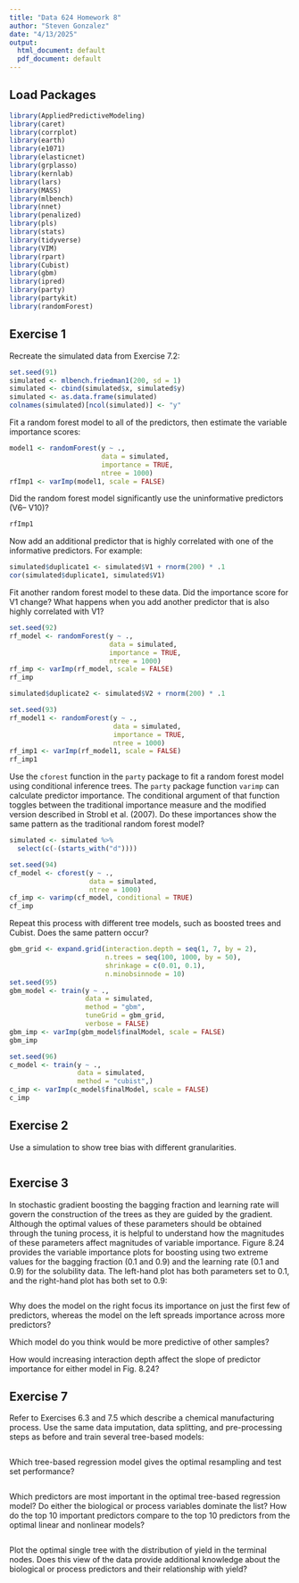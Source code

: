 ```yaml
---
title: "Data 624 Homework 8"
author: "Steven Gonzalez"
date: "4/13/2025"
output:
  html_document: default
  pdf_document: default
---
```


## Load Packages
```r
library(AppliedPredictiveModeling)
library(caret)
library(corrplot)
library(earth)
library(e1071)
library(elasticnet)
library(grplasso)
library(kernlab)
library(lars)
library(MASS)
library(mlbench)
library(nnet)
library(penalized)
library(pls)
library(stats)
library(tidyverse)
library(VIM)
library(rpart)
library(Cubist)
library(gbm)
library(ipred)
library(party)
library(partykit)
library(randomForest)
```

## Exercise 1
Recreate the simulated data from Exercise 7.2:
```r
set.seed(91)
simulated <- mlbench.friedman1(200, sd = 1)
simulated <- cbind(simulated$x, simulated$y)
simulated <- as.data.frame(simulated)
colnames(simulated)[ncol(simulated)] <- "y"
```

Fit a random forest model to all of the predictors, then estimate the variable importance scores:
```r
model1 <- randomForest(y ~ .,
                       data = simulated,
                       importance = TRUE,
                       ntree = 1000)
rfImp1 <- varImp(model1, scale = FALSE)
```

Did the random forest model significantly use the uninformative predictors (V6– V10)?
```r
rfImp1
```



Now add an additional predictor that is highly correlated with one of the informative predictors. For example:
```r
simulated$duplicate1 <- simulated$V1 + rnorm(200) * .1
cor(simulated$duplicate1, simulated$V1)
```

Fit another random forest model to these data. Did the importance score for V1 change? What happens when you add another predictor that is also highly correlated with V1?
```r
set.seed(92)
rf_model <- randomForest(y ~ .,
                         data = simulated,
                         importance = TRUE,
                         ntree = 1000)
rf_imp <- varImp(rf_model, scale = FALSE)
rf_imp

simulated$duplicate2 <- simulated$V2 + rnorm(200) * .1

set.seed(93)
rf_model1 <- randomForest(y ~ .,
                          data = simulated,
                          importance = TRUE,
                          ntree = 1000)
rf_imp1 <- varImp(rf_model1, scale = FALSE)
rf_imp1
```



Use the `cforest` function in the `party` package to fit a random forest model using conditional inference trees. The `party` package function `varimp` can calculate predictor importance. The conditional argument of that function toggles between the traditional importance measure and the modified version described in Strobl et al. (2007). Do these importances show the same pattern as the traditional random forest model?
```r
simulated <- simulated %>% 
  select(c(-(starts_with("d"))))

set.seed(94)
cf_model <- cforest(y ~ .,
                    data = simulated,
                    ntree = 1000)
cf_imp <- varimp(cf_model, conditional = TRUE)
cf_imp
```



Repeat this process with different tree models, such as boosted trees and Cubist. Does the same pattern occur?
```r
gbm_grid <- expand.grid(interaction.depth = seq(1, 7, by = 2),
                        n.trees = seq(100, 1000, by = 50),
                        shrinkage = c(0.01, 0.1),
                        n.minobsinnode = 10)
set.seed(95)
gbm_model <- train(y ~ .,
                   data = simulated,
                   method = "gbm",
                   tuneGrid = gbm_grid,
                   verbose = FALSE)
gbm_imp <- varImp(gbm_model$finalModel, scale = FALSE)
gbm_imp

set.seed(96)
c_model <- train(y ~ .,
                 data = simulated,
                 method = "cubist",)
c_imp <- varImp(c_model$finalModel, scale = FALSE)
c_imp
```



## Exercise 2
Use a simulation to show tree bias with different granularities.
```r

```



## Exercise 3
In stochastic gradient boosting the bagging fraction and learning rate will govern the construction of the trees as they are guided by the gradient. Although the optimal values of these parameters should be obtained through the tuning process, it is helpful to understand how the magnitudes of these parameters affect magnitudes of variable importance. Figure 8.24 provides the variable importance plots for boosting using two extreme values for the bagging fraction (0.1 and 0.9) and the learning rate (0.1 and 0.9) for the solubility data. The left-hand plot has both parameters set to 0.1, and the right-hand plot has both set to 0.9:
```r

```

Why does the model on the right focus its importance on just the first few of predictors, whereas the model on the left spreads importance across more predictors?



Which model do you think would be more predictive of other samples?



How would increasing interaction depth affect the slope of predictor importance for either model in Fig. 8.24?



## Exercise 7
Refer to Exercises 6.3 and 7.5 which describe a chemical manufacturing process. Use the same data imputation, data splitting, and pre-processing steps as before and train several tree-based models:
```r

```

Which tree-based regression model gives the optimal resampling and test set performance?
```r

```



Which predictors are most important in the optimal tree-based regression model? Do either the biological or process variables dominate the list? How do the top 10 important predictors compare to the top 10 predictors from the optimal linear and nonlinear models?
```r

```



Plot the optimal single tree with the distribution of yield in the terminal nodes. Does this view of the data provide additional knowledge about the biological or process predictors and their relationship with yield?
```r

```


